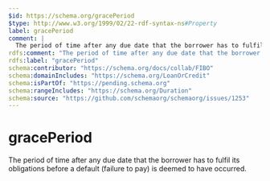 ```yaml
---
$id: https://schema.org/gracePeriod
$type: http://www.w3.org/1999/02/22-rdf-syntax-ns#Property
label: gracePeriod
comment: |
  The period of time after any due date that the borrower has to fulfil its obligations before a default (failure to pay) is deemed to have occurred.
rdfs:comment: "The period of time after any due date that the borrower has to fulfil its obligations before a default (failure to pay) is deemed to have occurred."
rdfs:label: "gracePeriod"
schema:contributor: "https://schema.org/docs/collab/FIBO"
schema:domainIncludes: "https://schema.org/LoanOrCredit"
schema:isPartOf: "https://pending.schema.org"
schema:rangeIncludes: "https://schema.org/Duration"
schema:source: "https://github.com/schemaorg/schemaorg/issues/1253"
---
```


# gracePeriod

The period of time after any due date that the borrower has to fulfil its obligations before a default (failure to pay) is deemed to have occurred.

